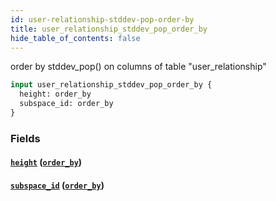 ```yaml
---
id: user-relationship-stddev-pop-order-by
title: user_relationship_stddev_pop_order_by
hide_table_of_contents: false
---
```


order by stddev_pop() on columns of table "user_relationship"

```graphql
input user_relationship_stddev_pop_order_by {
  height: order_by
  subspace_id: order_by
}
```

### Fields

#### [`height`](#) ([`order_by`](../enums/order-by))

#### [`subspace_id`](#) ([`order_by`](../enums/order-by))
